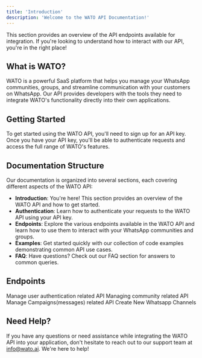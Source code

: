 ```yaml
---
title: 'Introduction'
description: 'Welcome to the WATO API Documentation!'
---
```


<Note>
  This section provides an overview of the API endpoints available for integration. If you're looking to understand how to interact with our API, you're in the right place!
</Note>

## What is WATO?

WATO is a powerful SaaS platform that helps you manage your WhatsApp communities, groups, and streamline communication with your customers on WhatsApp. Our API provides developers with the tools they need to integrate WATO's functionality directly into their own applications.

## Getting Started

To get started using the WATO API, you'll need to sign up for an API key. Once you have your API key, you'll be able to authenticate requests and access the full range of WATO's features.

## Documentation Structure

Our documentation is organized into several sections, each covering different aspects of the WATO API:

- **Introduction**: You're here! This section provides an overview of the WATO API and how to get started.
- **Authentication**: Learn how to authenticate your requests to the WATO API using your API key.
- **Endpoints**: Explore the various endpoints available in the WATO API and learn how to use them to interact with your WhatsApp communities and groups.
- **Examples**: Get started quickly with our collection of code examples demonstrating common API use cases.
- **FAQ**: Have questions? Check out our FAQ section for answers to common queries.



## Endpoints

<CardGroup cols={2}>
  <Card
    title="User"
    icon="user"
    href="endpoint/authorize_user"
  >
    Manage user authentication related API
  </Card>
  <Card
    title="Community"
    icon="people-group"
    href="endpoint/create-community"
  >
    Managing community related API
  </Card>
</CardGroup>

<CardGroup cols={2}>
  <Card
    title="Campaigns"
    icon="megaphone"
    href="endpoint/add-campaign-send-now"
  >
    Manage Campaigns(messages) related API
  </Card>
  <Card
    title="Channels"
    icon="whatsapp"
    href="endpoint/create-channel"
  >
    Create New Whatsapp Channels
  </Card>
</CardGroup>

## Need Help?

If you have any questions or need assistance while integrating the WATO API into your application, don't hesitate to reach out to our support team at [info@wato.ai](mailto:info@wato.ai). We're here to help!
